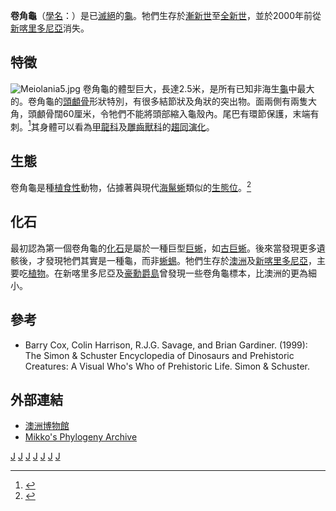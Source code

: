 {{Automatic taxobox
| taxon = Meiolania
| fossil_range = [[漸新世|漸新世]]至[[全新世|全新世]]
|status = EX
|extinct =2000年前
| image = Meiolania_platyceps.jpg
| image_caption = 
| authority = [[理查·歐文|Owen]], 1886
| subdivision_ranks = [[種|種]]
| subdivision =
* †''M. brevicollis''
* †[[寬頭小角龜|寬頭小角龜]] ''M. platyceps''
* †''M. mackeyi''
* †''M. oweni'' <ref>{{Cite book en|author=Patricia Vickers-Rich and Thomas Hewett Rich|year=1993|title=Wildlife of Gondwana|publisher=Reed Books|location=Chatswood, New South Wales|pages=168-9|id=ISBN 0-7301-0315-3}}</ref>
}}
'''卷角龜'''（[[學名|學名]]：''{{lang|la|Meiolania}}''）是已[[滅絕|滅絕]]的[[龜|龜]]。牠們生存於[[漸新世|漸新世]]至[[全新世|全新世]]，並於2000年前從[[新喀里多尼亞|新喀里多尼亞]]消失。

== 特徵 ==
[[File:Meiolania5.jpg|thumb]]
卷角龜的體型巨大，長達2.5米，是所有已知非海生[[龜|龜]]中最大的。卷角龜的[[頭顱骨|頭顱骨]]形狀特別，有很多結節狀及角狀的突出物。面兩側有兩隻大角，頭顱骨闊60厘米，令牠們不能將頭部縮入龜殼內。尾巴有環節保護，末端有刺。<ref name=EoDP>{{cite book en|author=Palmer, D.|year=1999|title=The Marshall Illustrated Encyclopedia of Dinosaurs and Prehistoric Animals|publisher= Marshall Editions|location=London|page=67|id=ISBN 1-84028-152-9}}</ref>其身體可以看為[[甲龍科|甲龍科]]及[[雕齒獸科|雕齒獸科]]的[[趨同演化|趨同演化]]。
== 生態 ==
卷角龜是種[[植食性|植食性]]動物，佔據著與現代[[海鬣蜥|海鬣蜥]]類似的[[生態位|生態位]]。<ref>{{Cite web |url=https://www.researchgate.net/publication/328734180_THE_ECOLOGY_OF_MEIOLANIA_PLATYCEPS_A_PLEISTOCENE_TURTLE_FROM_AUSTRALIA |title=存档副本 |access-date=2021-03-31 |archive-date=2021-04-02 |archive-url=https://web.archive.org/web/20210402225333/https://www.researchgate.net/publication/328734180_THE_ECOLOGY_OF_MEIOLANIA_PLATYCEPS_A_PLEISTOCENE_TURTLE_FROM_AUSTRALIA |dead-url=no }}</ref>

== 化石 ==
最初認為第一個卷角龜的[[化石|化石]]是屬於一種巨型[[巨蜥|巨蜥]]，如[[古巨蜥|古巨蜥]]。後來當發現更多遺骸後，才發現牠們其實是一種龜，而非[[蜥蜴|蜥蜴]]。牠們生存於[[澳洲|澳洲]]及[[新喀里多尼亞|新喀里多尼亞]]，主要吃[[植物|植物]]。在新喀里多尼亞及[[豪勳爵島|豪勳爵島]]曾發現一些卷角龜標本，比澳洲的更為細小。

== 參考 ==
{{reflist}}
* Barry Cox, Colin Harrison, R.J.G. Savage, and Brian Gardiner. (1999): The Simon & Schuster Encyclopedia of Dinosaurs and Prehistoric Creatures: A Visual Who's Who of Prehistoric Life. Simon & Schuster. 

== 外部連結 ==
* [http://www.austmus.gov.au/palaeontology/collections/popups/platyceps.htm 澳洲博物館] {{Wayback|url=http://www.austmus.gov.au/palaeontology/collections/popups/platyceps.htm |date=20081202211619 }}
* [https://web.archive.org/web/20070316092904/http://www.fmnh.helsinki.fi/users/haaramo/metazoa/Deuterostoma/Chordata/Reptilia/Parareptilia/Cryptodira.htm Mikko's Phylogeny Archive]
{{泛龜類}}
{{Taxonbar}}

[[Category:1886年描述的分类群|J]]
[[Category:澳大利亞爬蟲類|J]]
[[Category:卷角龜科|J]]
[[Category:渐新世爬行动物|J]]
[[Category:中新世爬行動物|J]]
[[Category:上新世爬行動物|J]]
[[Category:更新世爬行动物|J]]